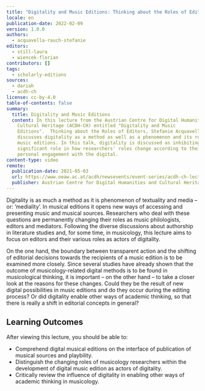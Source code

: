 ```yaml
---
title: "Digitality and Music Editions: Thinking about the Roles of Editors"
locale: en
publication-date: 2022-02-09
version: 1.0.0
authors:
  - acquavella-rauch-stefanie
editors:
  - still-laura
  - wiencek-florian
contributors: []
tags:
  - scholarly-editions
sources:
  - dariah
  - acdh-ch
license: cc-by-4.0
table-of-contents: false
summary:
  title: Digitality and Music Editions
  content: In this lecture from the Austrian Centre for Digital Humanities and
    Cultural Heritage (ACDH-CH) entitled "Digitality and Music
    Editions".  Thinking about the Roles of Editors, Stefanie Acquavella-Rauch
    discusses digitality as a method as well as a phenomenon and its role in
    music editions. In this talk, digitality is discussed as inhibiting a
    significant role in how researchers' roles change according to their
    personal engagement with the digital.
content-type: video
remote:
  publication-date: 2021-05-03
  url: https://www.oeaw.ac.at/acdh/newsevents/event-series/acdh-ch-lecture-71
  publisher: Austrian Centre for Digital Humanities and Cultural Heritage (ACDH-CH)
---
```

Digitality is as much a method as it is phenomenon of textuality and media – or: ‘mediality’. In musical editions it opens new ways of accessing and presenting music and musical sources. Researchers who deal with these questions are permanently changing their roles as music philologists, editors and mediators. Following the diverse discussions about authorship in literature studies and, for some time, in musicology, this lecture aims to focus on editors and their various roles as actors of digitality.

On the one hand, the boundary between transparent action and the shifting of editorial decisions towards the recipients of a music edition is to be examined more closely. Since several studies have already shown that the outcome of musicology-related digital methods is to be found in musicological thinking, it is important – on the other hand – to take a closer look at the reasons for these changes. Could they be the result of new digital possibilities in music editions and do they occur during the editing process? Or did digitality enable other ways of academic thinking, so that there is really a shift in editorial concepts in general?

## Learning Outcomes

After viewing this lecture, you should be able to:

* Comprehend digital musical editions on the interface of publication of musical sources and playbility.
* Distinguish the changing roles of musicology researchers within the development of digital music edition as actors of digitality.
* Critically review the influence of digitality in enabling other ways of academic thinking in musicology.

<VideoCard title="Click to view" subtitle="Stefanie Aquavella-Rauch – Digitality and Music Editions: Thinking about the Roles of Editors" id="5ZDb9aQixIU" image="images/acdh-stefanie-acquavella-rauch.png" />
